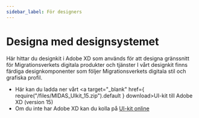 ```yaml
---
sidebar_label: För designers
---
```


# Designa med designsystemet

Här hittar du designkit i Adobe XD som används för att designa gränssnitt för Migrationsverkets digitala produkter och tjänster
I vårt designkit finns färdiga designkomponenter som följer Migrationsverkets digitala stil och grafiska profil.

- Här kan du ladda ner vårt <a target="\_blank" href={ require("/files/MIDAS_UIkit_15.zip").default } download>UI-kit till Adobe XD (version 15)</a>
- Om du inte har Adobe XD kan du kolla på [UI-kit online](https://xd.adobe.com/view/95ad014c-2540-44e2-9adf-5ad4c8751bbd-c0fe/?hints=off)
